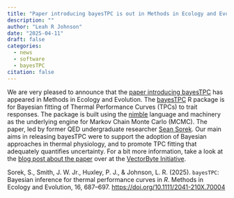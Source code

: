 ```yaml
---
title: "Paper introducing bayesTPC is out in Methods in Ecology and Evolution"
description: ""
author: "Leah R Johnson"
date: "2025-04-11"
draft: false
categories:
  - news
  - software
  - bayesTPC
citation: false
---
```


We are very pleased to announce that the [paper introducing bayesTPC](https://besjournals.onlinelibrary.wiley.com/doi/full/10.1111/2041-210X.70004) has appeared in Methods in Ecology and Evolution. The [bayesTPC](https://github.com/johnwilliamsmithjr/bayesTPC) R package is for Bayesian fitting of Thermal Performance Curves (TPCs) to trait responses. The package is built using the [nimble](https://r-nimble.org/) language and machinery as the underlying engine for Markov Chain Monte Carlo (MCMC). The paper, led by former QED undergraduate researcher [Sean Sorek](seanS.qmd). Our main aims in releasing bayesTPC were to support the adoption of Bayesian approaches in thermal physiology, and to promote TPC fitting that adequately quantifies uncertainty. For a bit more information, take a look at the [blog post about the paper](https://www.vectorbyte.org/blog/paper-introducing-bayestpc-is-out-in-methods-in-ecology-and-evolution) over at the [VectorByte Initiative](https://www.vectorbyte.org).

Sorek, S., Smith, J. W. Jr., Huxley, P. J., & Johnson, L. R. (2025). `bayesTPC`: Bayesian inference for thermal performance curves in *R*. Methods in Ecology and Evolution, 16, 687–697. [https://doi.org/10.1111/2041-210X.70004](https://doi.org/10.1111/2041-210X.70004)

